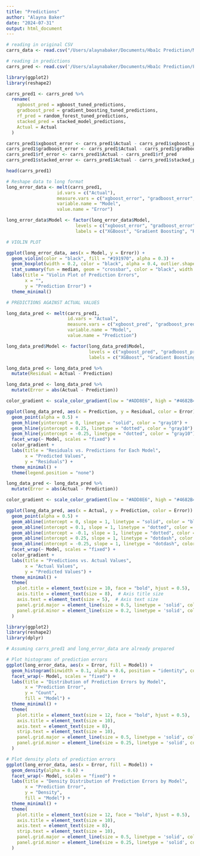 ```yaml
---
title: "Predictions"
author: "Alayna Baker"
date: "2024-07-31"
output: html_document
---
```


```r

# reading in original CSV
carrs_data <- read.csv("/Users/alaynabaker/Documents/Hba1c Prediction/Modeling Code/final imputation/only_fup_imputed.csv")

# reading in predictions
carrs_pred <- read.csv('/Users/alaynabaker/Documents/Hba1c Prediction/FINAL/predictions.csv')

```

```r
library(ggplot2)
library(reshape2)

carrs_pred1 <- carrs_pred %>%
  rename(
    xgboost_pred = xgboost_tuned_predictions,
    gradboost_pred = gradient_boosting_tuned_predictions,
    rf_pred = random_forest_tuned_predictions,
    stacked_pred = stacked_model_predictions,
    Actual = Actual
  )

carrs_pred1$xgboost_error <- carrs_pred1$Actual - carrs_pred1$xgboost_pred
carrs_pred1$gradboost_error <- carrs_pred1$Actual - carrs_pred1$gradboost_pred
carrs_pred1$rf_error <- carrs_pred1$Actual - carrs_pred1$rf_pred
carrs_pred1$stacked_error <- carrs_pred1$Actual - carrs_pred1$stacked_pred

head(carrs_pred1)

# Reshape data to long format
long_error_data <- melt(carrs_pred1, 
                   id.vars = c("Actual"),
                   measure.vars = c("xgboost_error", "gradboost_error", "rf_error", "stacked_error"),
                   variable.name = "Model",
                   value.name = "Error")

long_error_data$Model <- factor(long_error_data$Model, 
                          levels = c("xgboost_error", "gradboost_error", "rf_error", "stacked_error"),
                          labels = c("XGBoost", "Gradient Boosting", "Random Forest", "Stacked Model"))

```

```r
# VIOLIN PLOT

ggplot(long_error_data, aes(x = Model, y = Error)) +
  geom_violin(color = "black", fill = "#191970", alpha = 0.3) +
  geom_boxplot(width = 0.2, color = "black", alpha = 0.4, outlier.shape = NA) +
  stat_summary(fun = median, geom = "crossbar", color = "black", width = 0.1) +
  labs(title = "Violin Plot of Prediction Errors",
       x = "",
       y = "Prediction Error") +
  theme_minimal()

```

```r
# PREDICTIONS AGAINST ACTUAL VALUES

long_data_pred <- melt(carrs_pred1, 
                       id.vars = "Actual",
                       measure.vars = c("xgboost_pred", "gradboost_pred", "rf_pred", "stacked_pred"),
                       variable.name = "Model",
                       value.name = "Prediction")

long_data_pred$Model <- factor(long_data_pred$Model, 
                               levels = c("xgboost_pred", "gradboost_pred", "rf_pred", "stacked_pred"),
                               labels = c("XGBoost", "Gradient Boosting", "Random Forest", "Stacked Model"))

long_data_pred <- long_data_pred %>%
  mutate(Residual = Actual - Prediction)

long_data_pred <- long_data_pred %>%
  mutate(Error = abs(Actual - Prediction))

```

```r

color_gradient <- scale_color_gradient(low = "#ADD8E6", high = "#4682B4", guide = "none")

ggplot(long_data_pred, aes(x = Prediction, y = Residual, color = Error)) +
  geom_point(alpha = 0.5) +
  geom_hline(yintercept = 0, linetype = "solid", color = "gray10") +
  geom_hline(yintercept = 0.25, linetype = "dotted", color = "gray10") +
  geom_hline(yintercept = -0.25, linetype = "dotted", color = "gray10") +
  facet_wrap(~ Model, scales = "fixed") +
  color_gradient + 
  labs(title = "Residuals vs. Predictions for Each Model",
       x = "Predicted Values",
       y = "Residuals") +
  theme_minimal() +
  theme(legend.position = "none")
```



```r

long_data_pred <- long_data_pred %>%
  mutate(Error = abs(Actual - Prediction))

color_gradient <- scale_color_gradient(low = "#ADD8E6", high = "#4682B4", guide = "none")

ggplot(long_data_pred, aes(x = Actual, y = Prediction, color = Error)) +
  geom_point(alpha = 0.5) +
  geom_abline(intercept = 0, slope = 1, linetype = "solid", color = "black", size = 0.5) +
  geom_abline(intercept = 0.1, slope = 1, linetype = "dotted", color = "gray30", size = 0.5) +
  geom_abline(intercept = -0.1, slope = 1, linetype = "dotted", color = "gray30", size = 0.5) +
  geom_abline(intercept = 0.25, slope = 1, linetype = "dotdash", color = "gray20", size = 0.5) +
  geom_abline(intercept = -0.25, slope = 1, linetype = "dotdash", color = "gray20", size = 0.5) +
  facet_wrap(~ Model, scales = "fixed") +  
  color_gradient + 
  labs(title = "Predictions vs. Actual Values",
       x = "Actual Values",
       y = "Predicted Values") +
  theme_minimal() +
  theme(
    plot.title = element_text(size = 10, face = "bold", hjust = 0.5),  # Title styling
    axis.title = element_text(size = 8),  # Axis title size
    axis.text = element_text(size = 5),  # Axis text size
    panel.grid.major = element_line(size = 0.5, linetype = 'solid', colour = "gray85"), 
    panel.grid.minor = element_line(size = 0.2, linetype = 'solid', colour = "gray90")
  )

```
```r
library(ggplot2)
library(reshape2)
library(dplyr)

# Assuming carrs_pred1 and long_error_data are already prepared

# Plot histograms of prediction errors
ggplot(long_error_data, aes(x = Error, fill = Model)) +
  geom_histogram(binwidth = 0.1, alpha = 0.6, position = "identity", color = "black") +
  facet_wrap(~ Model, scales = "fixed") + 
  labs(title = "Distribution of Prediction Errors by Model",
       x = "Prediction Error",
       y = "Count",
       fill = "Model") +
  theme_minimal() +
  theme(
    plot.title = element_text(size = 12, face = "bold", hjust = 0.5),
    axis.title = element_text(size = 10),
    axis.text = element_text(size = 8),
    strip.text = element_text(size = 10),
    panel.grid.major = element_line(size = 0.5, linetype = 'solid', colour = "gray80"),
    panel.grid.minor = element_line(size = 0.25, linetype = 'solid', colour = "gray90")
  )

```
```r
# Plot density plots of prediction errors
ggplot(long_error_data, aes(x = Error, fill = Model)) +
  geom_density(alpha = 0.6) +
  facet_wrap(~ Model, scales = "fixed") +  
  labs(title = "Density Distribution of Prediction Errors by Model",
       x = "Prediction Error",
       y = "Density",
       fill = "Model") +
  theme_minimal() +
  theme(
    plot.title = element_text(size = 12, face = "bold", hjust = 0.5),
    axis.title = element_text(size = 10),
    axis.text = element_text(size = 8),
    strip.text = element_text(size = 10),
    panel.grid.major = element_line(size = 0.5, linetype = 'solid', colour = "gray80"),
    panel.grid.minor = element_line(size = 0.25, linetype = 'solid', colour = "gray90")
  )

```










